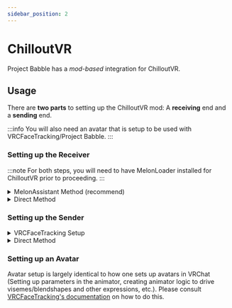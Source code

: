 ```yaml
---
sidebar_position: 2
---
```


# ChilloutVR

Project Babble has a *mod-based* integration for ChilloutVR.

## Usage

There are **two parts** to setting up the ChilloutVR mod: A **receiving** end and a **sending** end.

:::info
You will also need an avatar that is setup to be used with VRCFaceTracking/Project Babble.
:::

### Setting up the Receiver
:::note
For both steps, you will need to have MelonLoader installed for ChilloutVR prior to proceeding.
:::

<details>
  <summary>MelonAssistant Method (recommend)</summary>

    1. Install [MelonAssistant for ChilloutVR](https://github.com/knah/CVRMelonAssistant/)
    1. Install Kafeijao's OSC Mod using MelonAssistant
    1. Install UI Expansion Kit using MelonAssistant. *This is required to change mod settings in game.*
  ---
  <div style={{
    width: '90%',
    height: 'auto',
    margin: 'auto',
    display: 'flex'
  }}>
  </div>
</details>

<details>
  <summary>Direct Method</summary>

    1. Manually install Kafeijao's OSC Mod using MelonAssistant
    1. Manually install UI Expansion Kit using MelonAssistant. *This is required to change mod settings in game.*
  ---
  <div style={{
    width: '90%',
    height: 'auto',
    margin: 'auto',
    display: 'flex'
  }}>
  </div>
</details>

### Setting up the Sender

<details>
  <summary>VRCFaceTracking Setup</summary>

    1. In Kafeijao's OSC Mod settings, turn on "VRCFT Compatibility".  
    ::warning
    In doing this, any other OSC information being sent to CVR won't work.
    :::

  ---
  <div style={{
    width: '90%',
    height: 'auto',
    margin: 'auto',
    display: 'flex'
  }}>
  </div>
</details>

<details>
  <summary>Direct Method</summary>

    1. In settings for Babble, set the OSC address port from its default `8888` to `9000`.
    1. Make sure to set the location prefix to `/avatar/parameters`.
  ---
  <div style={{
    width: '90%',
    height: 'auto',
    margin: 'auto',
    display: 'flex'
  }}>
  </div>
</details>

### Setting up an Avatar

Avatar setup is largely identical to how one sets up avatars in VRChat (Setting up parameters in the animator, creating animator logic to drive visemes/blendshapes and other expressions, etc.). Please consult [VRCFaceTracking's documentation](https://docs.vrcft.io/docs/category/avatar-setup) on how to do this.
